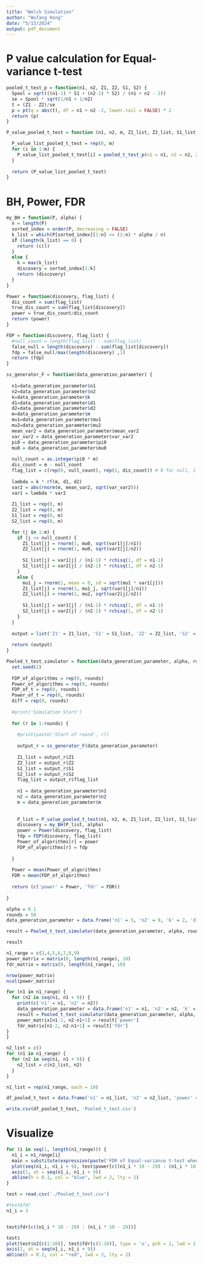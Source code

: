 ```yaml
---
title: "Welch Simulation"
author: "Wufang Hong"
date: "5/13/2024"
output: pdf_document
---
```


# P value calculation for Equal-variance t-test

```r
pooled_t_test_p = function(n1, n2, Z1, Z2, S1, S2) {
  Spool = sqrt(((n1-1) * S1 + (n2-1) * S2) / (n1 + n2 - 2))
  se = Spool * sqrt(1/n1 + 1/n2)
  t = (Z1 - Z2)/se
  p = pt(q = abs(t), df = n1 + n2 -2, lower.tail = FALSE) * 2
  return (p)
}
```

```r
P_value_pooled_t_test = function (n1, n2, m, Z1_list, Z2_list, S1_list, S2_list) {

  P_value_list_pooled_t_test = rep(0, m)
  for (i in 1:m) {
    P_value_list_pooled_t_test[i] = pooled_t_test_p(n1 = n1, n2 = n2, Z1 = Z1_list[i], Z2 = Z2_list[i], S1 = S1_list[i], S2 = S2_list[i])
  }
  
  return (P_value_list_pooled_t_test)
}
```

# BH, Power, FDR

```r
my_BH = function(P, alpha) {
  n = length(P)
  sorted_index = order(P, decreasing = FALSE)
  k_list = which(P[sorted_index][1:n] <= (1:n) * alpha / n)
  if (length(k_list) == 0) {
    return (c())
  }
  else {
    k = max(k_list)
    discovery = sorted_index[1:k]
    return (discovery)
  }
}
```

```r
Power = function(discovery, flag_list) {
  dis_count = sum(flag_list)
  true_dis_count = sum(flag_list[discovery])
  power = true_dis_count/dis_count
  return (power)
}
```

```r
FDP = function(discovery, flag_list) {
  #null_count = length(flag_list) - sum(flag_list)
  false_null = length(discovery) - sum(flag_list[discovery])
  fdp = false_null/max(length(discovery) ,1)
  return (fdp)
}
```

```r
ss_generator_F = function(data_generation_parameter) {
  
  n1=data_generation_parameter$n1
  n2=data_generation_parameter$n2
  k=data_generation_parameter$k
  d1=data_generation_parameter$d1
  d2=data_generation_parameter$d2
  m=data_generation_parameter$m
  mu1=data_generation_parameter$mu1
  mu2=data_generation_parameter$mu2
  mean_var2 = data_generation_parameter$mean_var2
  var_var2 = data_generation_parameter$var_var2
  pi0 = data_generation_parameter$pi0
  mu0 = data_generation_parameter$mu0
  
  null_count = as.integer(pi0 * m)
  dis_count = m - null_count
  flag_list = c(rep(0, null_count), rep(1, dis_count)) # 0 for null, 1 for truth
  
  lambda = k * rf(m, d1, d2)
  var2 = abs(rnorm(m, mean_var2, sqrt(var_var2)))
  var1 = lambda * var2
  
  Z1_list = rep(0, m)
  Z2_list = rep(0, m)
  S1_list = rep(0, m)
  S2_list = rep(0, m)

  for (j in 1:m) {
    if (j <= null_count) {
      Z1_list[j] = rnorm(1, mu0, sqrt(var1[j]/n1))
      Z2_list[j] = rnorm(1, mu0, sqrt(var2[j]/n2))
      
      S1_list[j] = var1[j] / (n1-1) * rchisq(1, df = n1-1)
      S2_list[j] = var2[j] / (n2-1) * rchisq(1, df = n2-1)
    }
    else {
      mu1_j = rnorm(1, mean = 0, sd = sqrt(mu1 * var1[j]))
      Z1_list[j] = rnorm(1, mu1_j, sqrt(var1[j]/n1))
      Z2_list[j] = rnorm(1, mu2, sqrt(var2[j]/n2))
      
      S1_list[j] = var1[j] / (n1-1) * rchisq(1, df = n1-1)
      S2_list[j] = var2[j] / (n2-1) * rchisq(1, df = n2-1)
    }
  }
  
  output = list('Z1' = Z1_list, 'S1' = S1_list, 'Z2' = Z2_list, 'S2' = S2_list, 'flag_list' = flag_list)
  
  return (output)
}
```

```r
Pooled_t_test_simulator = function(data_generation_parameter, alpha, rounds) {
  set.seed(2)
  
  FDP_of_algorithms = rep(0, rounds)
  Power_of_algorithms = rep(0, rounds)
  FDP_of_t = rep(0, rounds)
  Power_of_t = rep(0, rounds)
  diff = rep(0, rounds)
  
  #print('Simulation Start')
  
  for (r in 1:rounds) {
    
    #print(paste('Start of round', r))
    
    output_r = ss_generator_F(data_generation_parameter)
    
    Z1_list = output_r$Z1
    Z2_list = output_r$Z2
    S1_list = output_r$S1
    S2_list = output_r$S2
    flag_list = output_r$flag_list
    
    n1 = data_generation_parameter$n1
    n2 = data_generation_parameter$n2
    m = data_generation_parameter$m
    
    
    P_list = P_value_pooled_t_test(n1, n2, m, Z1_list, Z2_list, S1_list, S2_list)
    discovery = my_BH(P_list, alpha)
    power = Power(discovery, flag_list)
    fdp = FDP(discovery, flag_list)
    Power_of_algorithms[r] = power
    FDP_of_algorithms[r] = fdp
    
  }
  
  Power = mean(Power_of_algorithms)
  FDR = mean(FDP_of_algorithms)
  
  return (c('power' = Power, 'fdr' = FDR))
  
}
```

```r
alpha = 0.1
rounds = 50
data_generation_parameter = data.frame('n1' = 5, 'n2' = 9, 'k' = 2, 'd1' = 8, 'd2' = 12, 'm' = 5000, 'mu1' = 12, 'mu2' = 0, 'mean_var2' = 6, 'var_var2' = 4, 'pi0' = 0.9, 'mu0' = 0)
```

```r
result = Pooled_t_test_simulator(data_generation_parameter, alpha, rounds)
```

```r
result
```


```r
n1_range = c(3,4,5,6,7,8,9)
power_matrix = matrix(0, length(n1_range), 10)
fdr_matrix = matrix(0, length(n1_range), 10)
```

```r
nrow(power_matrix)
ncol(power_matrix)
```


```r
for (n1 in n1_range) {
  for (n2 in seq(n1, n1 + 9)) {
    print(c('n1' = n1, 'n2' = n2))
    data_generation_parameter = data.frame('n1' = n1, 'n2' = n2, 'k' = 2, 'd1' = 8, 'd2' = 12, 'm' = 5000, 'mu1' = 12, 'mu2' = 0, 'mean_var2' = 6, 'var_var2' = 4, 'pi0' = 0.9, 'mu0' = 0)
    result = Pooled_t_test_simulator(data_generation_parameter, alpha, rounds)
    power_matrix[n1-2, n2-n1+1] = result['power']
    fdr_matrix[n1-2, n2-n1+1] = result['fdr']
}
}
```


```r
n2_list = c()
for (n1 in n1_range) {
  for (n2 in seq(n1, n1 + 9)) {
    n2_list = c(n2_list, n2)
  }
}
```

```r
n1_list = rep(n1_range, each = 10)
```

```r
df_pooled_t_test = data.frame('n1' = n1_list, 'n2' = n2_list, 'power' = as.vector(t(power_matrix)), 'fdr' = as.vector(t(fdr_matrix)))
```

```r
write.csv(df_pooled_t_test, 'Pooled_t_test.csv')
```

# Visualize

```r
for (i in seq(1, length(n1_range))) {
  n1_i = n1_range[i]
  main = substitute(expression(paste('FDR of Equal-variance t-test when ', n[1] == N1)), list(N1 = n1_i))
  plot(seq(n1_i, n1_i + 9), test$power[c((n1_i * 10 - 29) : (n1_i * 10 - 20))], type = 'o', pch = 2, lwd = 2, main = eval(main), xlab = expression(n[2]), ylab = 'FDR')
  axis(1, at = seq(n1_i, n1_i + 9))
  abline(h = 0.1, col = "blue", lwd = 2, lty = 2)
}
```

```r
test = read.csv('./Pooled_t_test.csv')
```

```r
#test$fdr
n1_i = 3


test$fdr[c((n1_i * 10 - 29) : (n1_i * 10 - 20))]
```


```r
test$
plot(test$n2[c(1:10)], test$fdr[c(1:10)], type = 'o', pch = 2, lwd = 2, main = paste('FDR of Welch Approximation for n1 =', 3), ylab = 'FDR', xlab = 'n2')
axis(1, at = seq(n1_i, n1_i + 9))
abline(h = 0.1, col = "red", lwd = 2, lty = 2)
```




